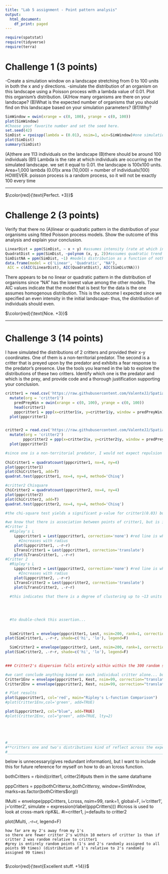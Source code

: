 ---
title: "Lab 5 assignment - Point pattern analysis"
output:
  html_document:
    df_print: paged
---

```{r}
require(spatstat)
require(tidyverse)
require(terra)
```


# Challenge 1 (3 points)

-Create a simulation window on a landscape stretching from 0 to 100 units in both the x and y directions. 
-simulate the distribution of an organism on this landscape using a Poisson process with a lambda value of 0.01. Plot this organism's distribution. 
(A)How many organisms are there on your landscape? (B)What is the expected number of organisms that you should find on this landscape based on your simulation parameters? (B1)Why?

```{r}
SimWindow = owin(xrange = c(0, 100), yrange = c(0, 100))
plot(SimWindow)
#Choose your favorite number and set the seed here.
set.seed(42)
SimDist = rpoispp(lambda = (0.01), nsim=1, win=SimWindow)#one simulation of a Poisson distribution in which individuals occur at an average rate (lambda = (0.01))per unit space. within the previously defined 100x100 window.
plot(SimDist)
summary(SimDist)
```
  (A)there are 113 individuals on the landscape
  (B)there should be around 100 individuals
    (B1) Lambda is the rate at which individuals are occurring on the simulated landscape. we set it equal to 0.01.
        the landscape is 100x100 units. Area=1,000
        lambda (0.01)x area (10,000) = number of individuals(100)
        HOWEVER. poisson process is a random process, so it will not be exactly 100 every time
        
        
______________________________________________________________________________________________________________________________________________________________________________________________

$\color{red}{\text{Perfect. +3}}$


# Challenge 2 (3 points)

Verify that there no (A)linear or quadratic pattern in the distribution of your organisms using fitted Poisson process models. Show the outcome of this analysis and explain your conclusion.

```{r}
LinearDist = ppm(SimDist, ~ x + y) #assumes intensity (rate at which individuals occur) is a linear function of x and y, resulting in linear distribution
QuadratDist = ppm(SimDist, ~polynom (x, y, 2))#assumes quadratic trend in the distribution
SimDistNA = ppm(SimDist, ~1) #models distribution as a function of nothing, assumes homogenous distribution 
data.frame(model = c('Linear', 'Quadratic', "NA"),
 AIC = c(AIC(LinearDist), AIC(QuadratDist), AIC(SimDistNA)))
```
 There appears to be no linear or quadratic pattern in the distribution of organisms since "NA" has the lowest value among the other models. The AIC values indicate that the model that is best for the data is the one assumes homogenous distribution.  This is the outcome I expected since we specified an even intensity in the initial landscape- thus, the distribution of individuals should even.

$\color{red}{\text{Nice. +3}}$






________________________________________________________________________________________________________________________________________________________________________________________________________
# Challenge 3 (14 points)

I have simulated the distributions of 2 critters and provided their x-y coordinates. One of them is a non-territorial predator. The second is a critter that is preyed upon by the predator and exhibits a fear response to the predator's presence. Use the tools you learned in the lab to explore the distributions of these two critters. Identify which one is the predator and which is the prey, and provide code and a thorough justification supporting your conclusion.


```{r}
critter1 = read.csv('https://raw.githubusercontent.com/ValenteJJ/SpatialEcology/main/Week5/species1.csv') %>% 
  mutate(org = 'critter1')
    predPreyWin = owin(xrange = c(0, 100), yrange = c(0, 100))
    head(critter1)
    pppcritter1 = ppp(x=critter1$x, y=critter1$y, window = predPreyWin)
  plot(pppcritter1)


critter2 = read.csv('https://raw.githubusercontent.com/ValenteJJ/SpatialEcology/main/Week5/species2.csv') %>% 
  mutate(org = 'critter2')
        pppcritter2 = ppp(x=critter2$x, y=critter2$y, window = predPreyWin)
  plot(pppcritter2)

```
```{r}
#since one is a non-territorial predator, I would not expect repulsion within one of the critters, but the prey would exibit repulsion to the predators. The prey may be social and may exhibit clustering. My first step is to just see what is ocurring between points for each critter- see if the points conform to complete spatial randomness with a chi-square test(compares observed frequency of points to expected random frequency {for categorical variables}).
 
ChiCritter1 = quadratcount(pppcritter1, nx=4, ny=4)
plot(pppcritter1)
plot(ChiCritter1, add=T)
quadrat.test(pppcritter1, nx=4, ny=4, method='Chisq')

#critter2 Chisquare
ChiCritter2 = quadratcount(pppcritter2, nx=4, ny=4)
plot(pppcritter2)
plot(ChiCritter2, add=T)
quadrat.test(pppcritter2, nx=4, ny=4, method='Chisq')

#the chi-square test yields a significant p-value for critter1(0.03) but not for critter2(0.2). this indicates that there is significant association between the points of critter1, but it does not tell us  I suspect that critter1 is the prey, but lets run more tests to be sure...
```
```{r}
#we know that there is association between points of critter1, but is it repulsion or clustering? Ripley's K and L will look at the expected number of points within r distance to each point (so like cumulative nearest neighbor distance) and tell us the answer to this. if the black line is below the red line, there is repulsion If the black line is above the red line, then there is clustering
#Critter 1
  #Ripley's L
    Lpppcritter1 = Lest(pppcritter1, correction='none') #red line is what we would expect if randomly placed, black is our data
      #Increases with radius
    plot(Lpppcritter1, .-r~r)
    LTransCritter1 = Lest(pppcritter1, correction='translate')
    plot(LTransCritter1, .-r~r)
#Critter 2
  #Ripley's L
    Lpppcritter2 = Lest(pppcritter2, correction='none') #red line is what we would expect if randomly placed, black is our data
      #Increases with radius
    plot(Lpppcritter2, .-r~r)
    LTransCritter2 = Lest(pppcritter2, correction='translate')
    plot(LTransCritter2, .-r~r)
  
  #this indicates that there is a degree of clustering up to ~13 units distance from other individuals, but then it drops sharply and demonstrates repulsion around 20r in Critter1's dispersion. Critter2's dispersion is roughly what we would expect for random dispersal  __________________________________________

    
    
    
  #to double-check this assertion...
    
    
  SimCritter1 = envelope(pppcritter1, Lest, nsim=200, rank=1, correction='translate', global=F)#we created 200 simulations from a random point process and compare to our line. global=F tells that we want it for each point, not just a sum.
plot(SimCritter1, .-r~r, shade=c('hi', 'lo'), legend=F)

  SimCritter2 = envelope(pppcritter2, Lest, nsim=200, rank=1, correction='translate', global=F)#we created 200 simulations from a random point process and compare to our line. global=F tells that we want it for each point, not just a sum.
plot(SimCritter2, .-r~r, shade=c('hi', 'lo'), legend=F)
    

### Critter2's dispersion falls entirely within within the 300 random simulations, whereas critter 1's clustering is on the upper extent of what we expect up to about 10 units distance (r) to other individuals (sometimes it even falls above it), then it begins to show repulsion and nears the lower margin of what we expect around 25 r.so kind of like a herd. Critter 2's dispersion stays roughly in the middle of the randomly simulated distributions. but we cannot 100% conclude anything yet.
```



```{r}
#we cant conclude anything based on each individual critter alone... but what about their distributions together? prey avoid predators
Critter1Env = envelope(pppcritter1, Kest, nsim=99, correction="translate", shade=FALSE)
Critter2Env = envelope(pppcritter2, Kest, nsim=99, correction="translate")

# Plot results
plot(Lpppcritter1, col='red', main="Ripley's L-function Comparison")
#plot(Critter1Env,col='green', add=TRUE)

plot(Lpppcritter2, col="blue", add=TRUE)
#plot(Critter2Env, col="green", add=TRUE, lty=2)





#________________________________________________________________________________________________________________
#**critters one and two's distributions kind of reflect across the expected random line to mirror each other up to a certain point and then parallel each other in dispersal. this information coupled with critter1's clumped distribution at small scales and dispersal at larger scales indicates that Critter 1 is the prey species. Prey species often form groups (safety in numbers), but these groups are spread out, trying to avoid predators. Critter 2's distribution is more random, but teeters on dispersion at smaller scales. This indicates to me that that the predators may be attempting to go to/locate where the prey are clumped.**
#________________________________________________________________________________________________________________
```


below is unnecessary(gives redundant information), but I want to include this for future reference for myself on how to do an lcross function.

bothCritters = rbind(critter1, critter2)#puts them in the same dataframe

pppCritters = ppp(bothCritters$x, bothCritters$y, window=SimWindow, marks=as.factor(bothCritters$org))

lMulti = envelope(pppCritters, Lcross, nsim=99, rank=1, global=F, i='critter1', j='critter2', simulate = expression(rlabel(pppCritters))) #lcross is used to look at cross-mark ripK&L.  #i=critter1, j=defaults to critter2

plot(lMulti, .-r~r, legend=F)

```
how far are my 2's away from my 1's
so there are fewer critter 2's within 10 meters of critter 1s than if critter 2 was random relative to critter1
#grey is entirely random points (1's and 2's randomly assigned to all points 99 times) (distribution of 1's relative to 2's randomly assigned 99 times)


```

$\color{red}{\text{Excellent stuff. +14}}$
